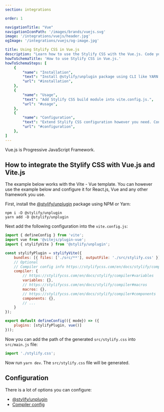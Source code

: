 ```yaml
---
section: integrations

order: 1

navigationTitle: "Vue"
navigationIconPath: '/images/brands/vuejs.svg'
image: '/integrations/vuejs/header.jpg'
ogImage: '/integrations/vuejs/og-image.jpg'

title: Using Stylify CSS in Vue.js
description: "Learn how to use the Stylify CSS with the Vue.js. Code your Vue.js website faster with Stylify CSS."
howToSchemaTitle: 'How to use Stylify CSS in Vue.js.'
howToSchemaSteps: [
	{
		"name": "Installation",
		"text": "Install @stylify/unplugin package using CLI like YARN or NPM.",
		"url": "#installation",
	},
	{
		"name": "Usage",
		"text": "Add Stylify CSS build module into vite.config.js.",
		"url": "#usage",
	},
	{
		"name": "Configuration",
		"text": "Extend Stylify CSS configuration however you need. Configure variables, components, custom selectors and a lot more.",
		"url": "#configuration",
	},
]
---
```


Vue.js is Progressive JavaScript Framework.

<StackBlitzLink link="stylify-vue-vite" />

## How to integrate the Stylify CSS with Vue.js and Vite.js

The example below works with the Vite - Vue template. You can however use the example below and configure it for React.js, Vue and any other framework you use.

First, install the [@stylify/unplugin](/en/docs/unplugin) package using NPM or Yarn:

```
npm i -D @stylify/unplugin
yarn add -D @stylify/unplugin
```

Next add the following configuration into the `vite.config.js`:

```javascript
import { defineConfig } from 'vite';
import vue from '@vitejs/plugin-vue';
import { stylifyVite } from '@stylify/unplugin';

const stylifyPlugin = stylifyVite({
	bundles: [{ files: ['./src/**'], outputFile: './src/stylify.css' }],
	// Optional
	// Compiler config info https://stylifycss.com/en/docs/stylify/compiler#configuration
	compiler: {
		// https://stylifycss.com/en/docs/stylify/compiler#variables
		variables: {},
		// https://stylifycss.com/en/docs/stylify/compiler#macros
		macros: {},
		// https://stylifycss.com/en/docs/stylify/compiler#components
		components: {},
		// ...
	}
});

export default defineConfig(({ mode}) => ({
	plugins: [stylifyPlugin, vue()]
}));
```

Now you can add the path of the generated `src/stylify.css` into `src/main.js` file:

```javascript
import './stylify.css';
```

Now run `yarn dev`. The `src/stylify.css` file will be generated.

## Configuration
There is a lot of options you can configure:
- [@stylify/unplugin](/en/docs/unplugin)
- [Compiler config](/en/docs/stylify/compiler)

<WhereToNext />
